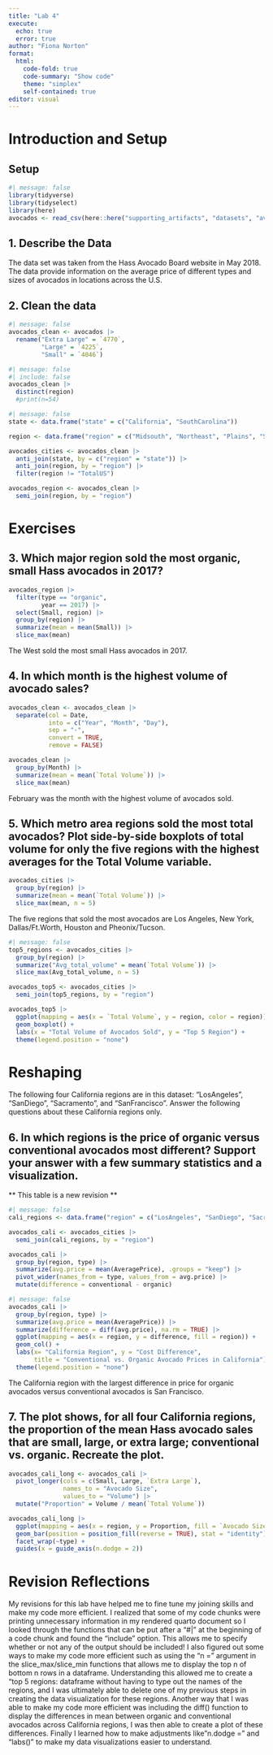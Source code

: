 ```yaml
---
title: "Lab 4"
execute:
  echo: true
  error: true 
author: "Fiona Norton"
format: 
  html: 
    code-fold: true
    code-summary: "Show code"
    theme: "simplex"
    self-contained: true
editor: visual
---
```


# Introduction and Setup

## Setup

```r
#| message: false
library(tidyverse)
library(tidyselect)
library(here)
avocados <- read_csv(here::here("supporting_artifacts", "datasets", "avocado.csv"))
```

## 1. Describe the Data

The data set was taken from the Hass Avocado Board website in May 2018. The data provide information on the average price of different types and sizes of avocados in locations across the U.S.

## 2. Clean the data

```r
#| message: false
avocados_clean <- avocados |> 
  rename("Extra Large" = `4770`,
         "Large" = `4225`,
         "Small" = `4046`) 
```

```r
#| message: false
#| include: false
avocados_clean |> 
  distinct(region) 
  #print(n=54)
```

```r
#| message: false
state <- data.frame("state" = c("California", "SouthCarolina"))

region <- data.frame("region" = c("Midsouth", "Northeast", "Plains", "SouthCentral","Southeast", "West", "GreatLakes"))
```

```r
avocados_cities <- avocados_clean |> 
  anti_join(state, by = c("region" = "state")) |> 
  anti_join(region, by = "region") |> 
  filter(region != "TotalUS")
```

```r
avocados_region <- avocados_clean |> 
  semi_join(region, by = "region")
```

# Exercises

## 3. Which major region sold the most organic, small Hass avocados in 2017?

```r
avocados_region |> 
  filter(type == "organic",
         year == 2017) |> 
  select(Small, region) |> 
  group_by(region) |> 
  summarize(mean = mean(Small)) |> 
  slice_max(mean)
```

The West sold the most small Hass avocados in 2017.

## 4. In which month is the highest volume of avocado sales?

```r
avocados_clean <- avocados_clean |> 
  separate(col = Date, 
           into = c("Year", "Month", "Day"),
           sep = "-",
           convert = TRUE,
           remove = FALSE)

avocados_clean |> 
  group_by(Month) |> 
  summarize(mean = mean(`Total Volume`)) |> 
  slice_max(mean)
```

February was the month with the highest volume of avocados sold.

## 5. Which metro area regions sold the most total avocados? Plot side-by-side boxplots of total volume for only the five regions with the highest averages for the Total Volume variable.

```r
avocados_cities |> 
  group_by(region) |> 
  summarize(mean = mean(`Total Volume`)) |> 
  slice_max(mean, n = 5)
```

The five regions that sold the most avocados are Los Angeles, New York, Dallas/Ft.Worth, Houston and Pheonix/Tucson.

```r
#| message: false
top5_regions <- avocados_cities |> 
  group_by(region) |> 
  summarize("Avg_total_volume" = mean(`Total Volume`)) |> 
  slice_max(Avg_total_volume, n = 5)

avocados_top5 <- avocados_cities |> 
  semi_join(top5_regions, by = "region")
```

```r
avocados_top5 |> 
  ggplot(mapping = aes(x = `Total Volume`, y = region, color = region)) +
  geom_boxplot() +
  labs(x = "Total Volume of Avocados Sold", y = "Top 5 Region") +
  theme(legend.position = "none")
```

# Reshaping

The following four California regions are in this dataset: "LosAngeles", "SanDiego", "Sacramento", and "SanFrancisco". Answer the following questions about these California regions only.

## 6. In which regions is the price of organic versus conventional avocados most different? Support your answer with a few summary statistics and a visualization.

\*\* This table is a new revision \*\*

```r
#| message: false
cali_regions <- data.frame("region" = c("LosAngeles", "SanDiego", "Sacramento", "SanFrancisco"))

avocados_cali <- avocados_cities |> 
  semi_join(cali_regions, by = "region") 

avocados_cali |> 
  group_by(region, type) |> 
  summarize(avg.price = mean(AveragePrice), .groups = "keep") |> 
  pivot_wider(names_from = type, values_from = avg.price) |> 
  mutate(difference = conventional - organic)
```

```r
#| message: false
avocados_cali |> 
  group_by(region, type) |> 
  summarize(avg.price = mean(AveragePrice)) |> 
  summarize(difference = diff(avg.price), na.rm = TRUE) |> 
  ggplot(mapping = aes(x = region, y = difference, fill = region)) +
  geom_col() +
  labs(x= "California Region", y = "Cost Difference", 
       title = "Conventional vs. Organic Avocado Prices in California") +
  theme(legend.position = "none")
```

The California region with the largest difference in price for organic avocados versus conventional avocados is San Francisco.

## 7. The plot shows, for all four California regions, the proportion of the mean Hass avocado sales that are small, large, or extra large; conventional vs. organic. Recreate the plot.

```r
avocados_cali_long <- avocados_cali |> 
  pivot_longer(cols = c(Small, Large, `Extra Large`), 
               names_to = "Avocado Size", 
               values_to = "Volume") |> 
  mutate("Proportion" = Volume / mean(`Total Volume`))
```

```r
avocados_cali_long |> 
  ggplot(mapping = aes(x = region, y = Proportion, fill = `Avocado Size`)) + 
  geom_bar(position = position_fill(reverse = TRUE), stat = "identity") +
  facet_wrap(~type) +
  guides(x = guide_axis(n.dodge = 2))
```

# Revision Reflections

My revisions for this lab have helped me to fine tune my joining skills and make my code more efficient. I realized that some of my code chunks were printing unnecessary information in my rendered quarto document so I looked through the functions that can be put after a "#\|" at the beginning of a code chunk and found the "include" option. This allows me to specify whether or not any of the output should be included! I also figured out some ways to make my code more efficient such as using the "n =" argument in the slice_max/slice_min functions that allows me to display the top n of bottom n rows in a dataframe. Understanding this allowed me to create a "top 5 regions: dataframe without having to type out the names of the regions, and I was ultimately able to delete one of my previous steps in creating the data visualization for these regions. Another way that I was able to make my code more efficient was including the diff() function to display the differences in mean between organic and conventional avocados across California regions, I was then able to create a plot of these differences. Finally I learned how to make adjustments like"n.dodge =" and "labs()" to make my data visualizations easier to understand.
